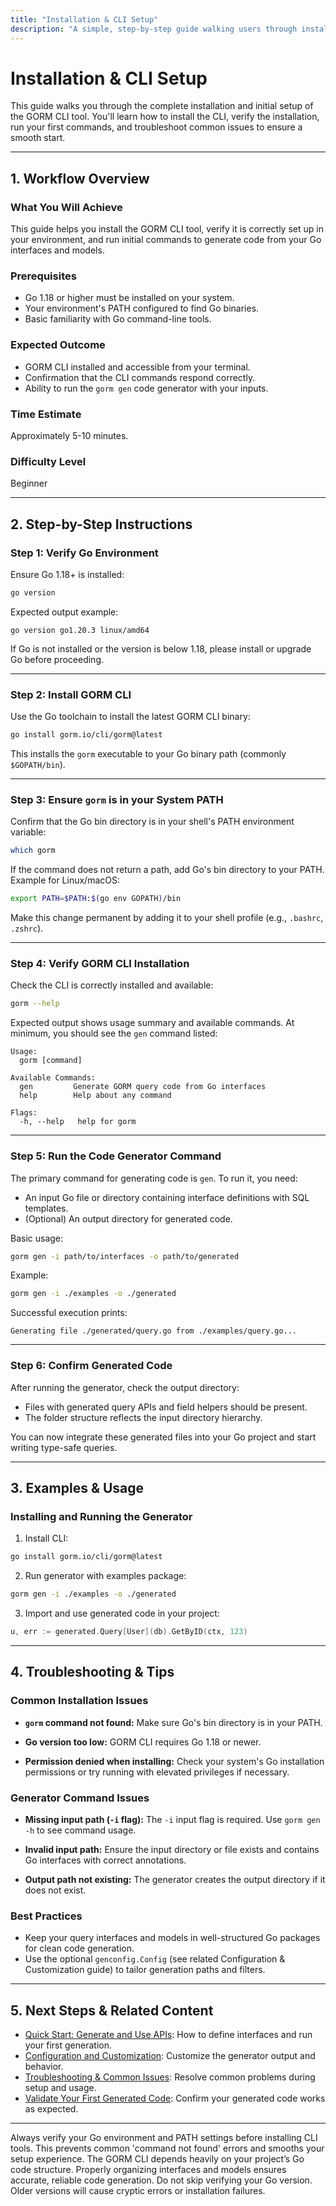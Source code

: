 ```yaml
---
title: "Installation & CLI Setup"
description: "A simple, step-by-step guide walking users through installing GORM CLI, verifying their setup, and running the first commands. Troubleshooting is included for the most common issues, ensuring a smooth start."
---
```


# Installation & CLI Setup

This guide walks you through the complete installation and initial setup of the GORM CLI tool. You'll learn how to install the CLI, verify the installation, run your first commands, and troubleshoot common issues to ensure a smooth start.

---

## 1. Workflow Overview

### What You Will Achieve
This guide helps you install the GORM CLI tool, verify it is correctly set up in your environment, and run initial commands to generate code from your Go interfaces and models.

### Prerequisites
- Go 1.18 or higher must be installed on your system.
- Your environment's PATH configured to find Go binaries.
- Basic familiarity with Go command-line tools.

### Expected Outcome
- GORM CLI installed and accessible from your terminal.
- Confirmation that the CLI commands respond correctly.
- Ability to run the `gorm gen` code generator with your inputs.

### Time Estimate
Approximately 5-10 minutes.

### Difficulty Level
Beginner

---

## 2. Step-by-Step Instructions

### Step 1: Verify Go Environment

Ensure Go 1.18+ is installed:
```bash
go version
```
Expected output example:
```
go version go1.20.3 linux/amd64
```

If Go is not installed or the version is below 1.18, please install or upgrade Go before proceeding.

---

### Step 2: Install GORM CLI

Use the Go toolchain to install the latest GORM CLI binary:

```bash
go install gorm.io/cli/gorm@latest
```

This installs the `gorm` executable to your Go binary path (commonly `$GOPATH/bin`).

---

### Step 3: Ensure `gorm` is in your System PATH

Confirm that the Go bin directory is in your shell's PATH environment variable:

```bash
which gorm
```

If the command does not return a path, add Go's bin directory to your PATH. Example for Linux/macOS:

```bash
export PATH=$PATH:$(go env GOPATH)/bin
```

Make this change permanent by adding it to your shell profile (e.g., `.bashrc`, `.zshrc`).

---

### Step 4: Verify GORM CLI Installation

Check the CLI is correctly installed and available:

```bash
gorm --help
```

Expected output shows usage summary and available commands. At minimum, you should see the `gen` command listed:

```shell
Usage:
  gorm [command]

Available Commands:
  gen         Generate GORM query code from Go interfaces
  help        Help about any command

Flags:
  -h, --help   help for gorm
```

---

### Step 5: Run the Code Generator Command

The primary command for generating code is `gen`. To run it, you need:

- An input Go file or directory containing interface definitions with SQL templates.
- (Optional) An output directory for generated code.

Basic usage:

```bash
gorm gen -i path/to/interfaces -o path/to/generated
```

Example:

```bash
gorm gen -i ./examples -o ./generated
```

Successful execution prints:

```
Generating file ./generated/query.go from ./examples/query.go...
```

---

### Step 6: Confirm Generated Code

After running the generator, check the output directory:

- Files with generated query APIs and field helpers should be present.
- The folder structure reflects the input directory hierarchy.

You can now integrate these generated files into your Go project and start writing type-safe queries.

---

## 3. Examples & Usage

### Installing and Running the Generator

1. Install CLI:

```bash
go install gorm.io/cli/gorm@latest
```

2. Run generator with examples package:

```bash
gorm gen -i ./examples -o ./generated
```

3. Import and use generated code in your project:

```go
u, err := generated.Query[User](db).GetByID(ctx, 123)
```

---

## 4. Troubleshooting & Tips

### Common Installation Issues

- **`gorm` command not found:** Make sure Go's bin directory is in your PATH.

- **Go version too low:** GORM CLI requires Go 1.18 or newer.

- **Permission denied when installing:** Check your system's Go installation permissions or try running with elevated privileges if necessary.

### Generator Command Issues

- **Missing input path (`-i` flag):** The `-i` input flag is required. Use `gorm gen -h` to see command usage.

- **Invalid input path:** Ensure the input directory or file exists and contains Go interfaces with correct annotations.

- **Output path not existing:** The generator creates the output directory if it does not exist.

### Best Practices

- Keep your query interfaces and models in well-structured Go packages for clean code generation.
- Use the optional `genconfig.Config` (see related Configuration & Customization guide) to tailor generation paths and filters.

---

## 5. Next Steps & Related Content

- [Quick Start: Generate and Use APIs](/getting-started/first-run/quickstart-sample): How to define interfaces and run your first generation.
- [Configuration and Customization](/getting-started/first-run/configuration-setup): Customize the generator output and behavior.
- [Troubleshooting & Common Issues](/getting-started/first-run/troubleshooting): Resolve common problems during setup and usage.
- [Validate Your First Generated Code](/getting-started/first-run/quick-validation): Confirm your generated code works as expected.

---

<Tip>
Always verify your Go environment and PATH settings before installing CLI tools. This prevents common 'command not found' errors and smooths your setup experience.
</Tip>

<Note>
The GORM CLI depends heavily on your project’s Go code structure. Properly organizing interfaces and models ensures accurate, reliable code generation.
</Note>

<Warning>
Do not skip verifying your Go version. Older versions will cause cryptic errors or installation failures.
</Warning>